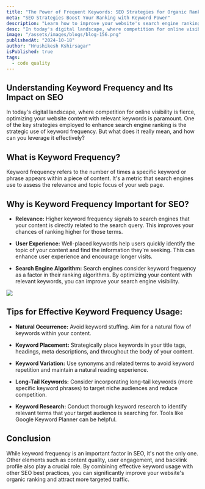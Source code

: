 ```yaml
---
title: "The Power of Frequent Keywords: SEO Strategies for Organic Ranking"
meta: "SEO Strategies Boost Your Ranking with Keyword Power"
description: "Learn how to improve your website's search engine ranking by strategically using keywords in your content."
desc: "In today's digital landscape, where competition for online visibility is fierce, optimizing your website content with relevant keywords is paramount. One of the key strategies employed to enhance search engine ranking is the strategic use of keyword frequency. But what does it really mean, and how can you leverage it effectively?"
image: "/assets/images/blogs/blog-156.png"
publishedAt: "2024-10-18"
author: "Hrushikesh Kshirsagar"
isPublished: true
tags:
  - code quality
---
```


## Understanding Keyword Frequency and Its Impact on SEO

In today's digital landscape, where competition for online visibility is fierce, optimizing your website content with relevant keywords is paramount. One of the key strategies employed to enhance search engine ranking is the strategic use of keyword frequency. But what does it really mean, and how can you leverage it effectively?

## What is Keyword Frequency?

Keyword frequency refers to the number of times a specific keyword or phrase appears within a piece of content. It's a metric that search engines use to assess the relevance and topic focus of your web page.

## Why is Keyword Frequency Important for SEO?

- **Relevance:** Higher keyword frequency signals to search engines that your content is directly related to the search query. This improves your chances of ranking higher for those terms.

- **User Experience:** Well-placed keywords help users quickly identify the topic of your content and find the information they're seeking. This can enhance user experience and encourage longer visits.

- **Search Engine Algorithm:** Search engines consider keyword frequency as a factor in their ranking algorithms. By optimizing your content with relevant keywords, you can improve your search engine visibility.

<Image src="/assets/images/blogs/blog-157.png" />

## Tips for Effective Keyword Frequency Usage:

- **Natural Occurrence:** Avoid keyword stuffing. Aim for a natural flow of keywords within your content.

- **Keyword Placement:** Strategically place keywords in your title tags, headings, meta descriptions, and throughout the body of your content.

- **Keyword Variation:** Use synonyms and related terms to avoid keyword repetition and maintain a natural reading experience.

- **Long-Tail Keywords:** Consider incorporating long-tail keywords (more specific keyword phrases) to target niche audiences and reduce competition.

- **Keyword Research:** Conduct thorough keyword research to identify relevant terms that your target audience is searching for. Tools like Google Keyword Planner can be helpful.

## Conclusion

While keyword frequency is an important factor in SEO, it's not the only one. Other elements such as content quality, user engagement, and backlink profile also play a crucial role. By combining effective keyword usage with other SEO best practices, you can significantly improve your website's organic ranking and attract more targeted traffic.
